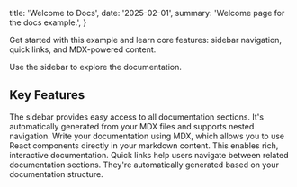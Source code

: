   title: 'Welcome to Docs',
  date: '2025-02-01',
  summary: 'Welcome page for the docs example.',
}

Get started with this example and learn core features: sidebar navigation, quick links, and MDX-powered content.

Use the sidebar to explore the documentation.

## Key Features

<Accordion title="Sidebar Navigation">
  The sidebar provides easy access to all documentation sections. It's
  automatically generated from your MDX files and supports nested navigation.
</Accordion>

<Accordion title="MDX Support">
  Write your documentation using MDX, which allows you to use React components
  directly in your markdown content. This enables rich, interactive
  documentation.
</Accordion>

<Accordion title="Quick Links">
  Quick links help users navigate between related documentation sections.
  They're automatically generated based on your documentation structure.
</Accordion>
